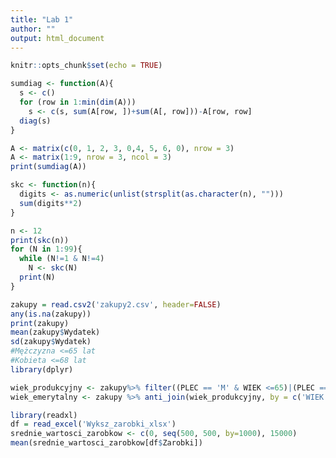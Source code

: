 ---
title: "Lab 1"
author: ""
output: html_document
---

```{r setup, include=FALSE}
knitr::opts_chunk$set(echo = TRUE)
```

```{r, echo = TRUE}
sumdiag <- function(A){
  s <- c()
  for (row in 1:min(dim(A)))
    s <- c(s, sum(A[row, ])+sum(A[, row]))-A[row, row]
  diag(s)
}

A <- matrix(c(0, 1, 2, 3, 0,4, 5, 6, 0), nrow = 3)
A <- matrix(1:9, nrow = 3, ncol = 3)
print(sumdiag(A))
```

```{r}
skc <- function(n){
  digits <- as.numeric(unlist(strsplit(as.character(n), "")))
  sum(digits**2)
}

n <- 12
print(skc(n))
for (N in 1:99){
  while (N!=1 & N!=4)
    N <- skc(N)
  print(N)
}
```

```{r}
zakupy = read.csv2('zakupy2.csv', header=FALSE)
any(is.na(zakupy))
print(zakupy)
mean(zakupy$Wydatek)
sd(zakupy$Wydatek)
#Mężczyzna <=65 lat
#Kobieta <=68 lat
library(dplyr)

wiek_produkcyjny <- zakupy%>% filter((PLEC == 'M' & WIEK <=65)|(PLEC == 'K' & WIEK <=68))
wiek_emerytalny <- zakupy %>% anti_join(wiek_produkcyjny, by = c('WIEK', 'PLEC'))
```

```{r}
library(readxl)
df = read_excel('Wyksz_zarobki_xlsx')
srednie_wartosci_zarobkow <- c(0, seq(500, 500, by=1000), 15000)
mean(srednie_wartosci_zarobkow[df$Zarobki])
```
